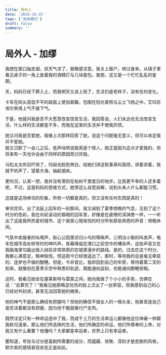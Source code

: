 ```yaml
---
title: 局外人
date: '2019-10-25'
tags: ['阅读摘记']
draft: false
summary: ''
---
```


# 局外人 - 加缪

我想在窗口抽支烟，但天气凉了，我略感凉意。我关上窗户，转过身来，从镜子里看见桌子的一角上放着我的酒精灯与几块面包。我想，这又是一个忙忙乱乱的星期。

天，妈妈已经下葬入土，而我明天又该上班了，生活仍是老样子，没有任何变化。

卡车在码头高低不平的路面上使劲颠簸，包围在阳光普照与尘土飞扬之中。艾玛尼埃尔笑得上气不接下气。

于是，他就问我是否不大愿意改变改变生活，我回答说，人们永远也无法改变生活，什么样的生活都差不多，而我在这里的生活并不使我厌烦。

她又问我是否爱她，我像上次那样回答了她，说这个问题毫无意义，但可以肯定我并不爱她。  
她又沉默了一会儿之后，低声咕哝说我真是个怪人，她正是因为这点才爱我的，但将来有一天也许会由于同样的原因而讨厌我。

马松太太听后吓哭了，玛丽也脸色煞白。给她们讲这桩事真叫我烦，讲着讲着，我就不吭声了，望着大海，抽起烟来。

更何况，认真一想，我并没有落到在枯树干里度日的地步。比我更不幸的人还多着呢，不过，这是妈妈的思维方式，她常这么自宽自解，说到头来人什么都能习惯。

这就是这场审讯的形象，所有一切都是真的，但又没有任何东西是真的！

审讯完毕。出了法庭上囚车的一刹那间，我又闻到了夏季傍晚的气息，见到了这个时分的色彩。我在向前滚动的昏暗的囚车里，好像是在疲倦的深渊里一样，一一听出了这座我所热爱的城市、这个我曾心情愉悦的时分所有那些熟悉的声音：傍晚休闲。

气氛中卖报者的吆喝声，街心公园里迟归小鸟的啁啾声，三明治小贩的叫卖声，电车在城市高处转弯时的呻吟声，夜幕降临在港口之前空中的嘈杂声，这些声音又在我脑海里勾画出我入狱前非常熟悉的在城里漫步的路线。是的，过去在这个时分，我都心满意足，精神愉悦，但这距今已经很遥远了。那时，等待我的总是毫无牵挂的、连梦也不做的酣睡。但是，今非昔比，我却回到自己的牢房，等待着第二天的到来，就像划在夏季天空中熟悉的轨迹，既能通向监狱，也能通向酣睡安眠。

这时，我看见她坐在塞莱斯特与雷蒙之间，她向我做了个小小的手势，仿佛在说：“总算完了！”我看见她那略显忧伤的脸上泛出了一丝笑容，但我感到自己的心已经对外封闭，甚至无法回答她的微笑。

他的神气不是那么确信有把握吗？但他的确信不值女人的一根头发，他甚至连自己是否活着都没有把握，因为他干脆就像行尸走肉。

既然注定只有一种命运选中了我，而成千上万的生活幸运儿都像他这位神甫一样跟我称兄道弟，那么他们所选择的生活，他们所确定的命运，他们所尊奉的上帝，对我又有什么重要？他懂吗？大家都是幸运者，世界上只有幸运者。

要知道，夸张与过分是喜剧所需要的成分，而蕴藏、敛聚、深刻才是悲剧的风格，默尔索的感情表现状态正是如此。
